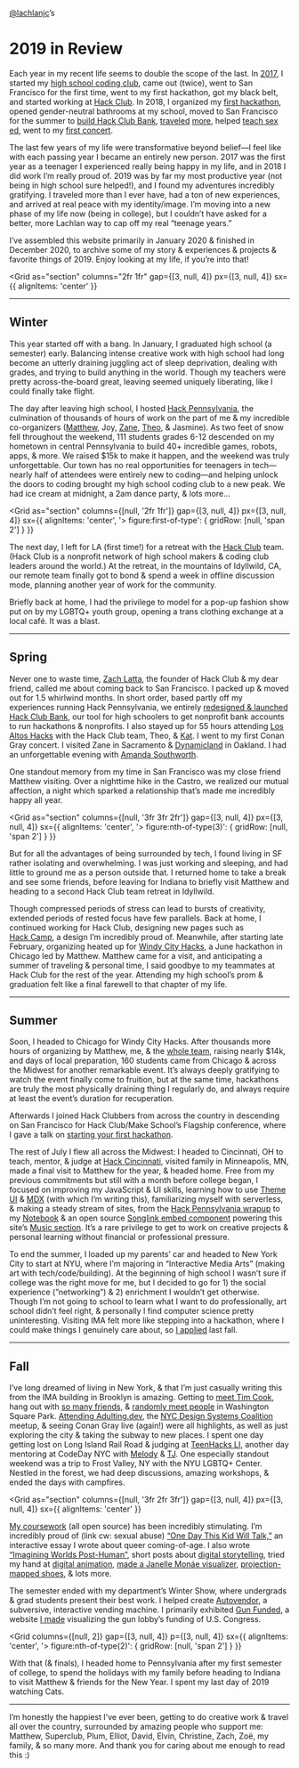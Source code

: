 
<Banner>

<Container variant="wide">

[@lachlanjc](https://lachlanjc.com)’s

# 2019 <span>in Review</span>

</Container>

</Banner>

<Story>

Each year in my recent life seems to double the scope of the last. In
[2017](https://lachlanjc.me/2017), I started my [high school coding
club](https://twitter.com/zachlatta/status/955522122750701568?s=20), came out
(twice), went to San Francisco for the first time, went to my first hackathon,
got my black belt, and started working at [Hack&nbsp;Club](https://hackclub.com). In
2018, I organized my [first hackathon](https://hackhappyvalley.com), opened
gender-neutral bathrooms at my school, moved to San Francisco for the summer to
[build Hack&nbsp;Club
Bank](https://medium.com/hackclub/a-bank-for-student-hackers-e5d894ea5375),
[traveled](https://hackchicago.io)
[more](https://www.instagram.com/p/BmI9vIqnRqP/), helped [teach sex
ed](https://gasp.now.sh), went to my [first concert](https://www.instagram.com/p/Bop7pA2nova/).

The last few years of my life were transformative beyond belief—I feel like with
each passing year I became an entirely new person. 2017 was the first year as a
teenager I experienced really being happy in my life, and in 2018 I did work I’m
really proud of. 2019 was by far my most productive year (not being in high
school sure helped!), and I found my adventures incredibly gratifying. I
traveled more than I ever have, had a ton of new experiences, and arrived at
real peace with my identity/image. I’m moving into a new phase of my life now
(being in college), but I couldn’t have asked for a better, more Lachlan way to
cap off my real “teenage years.”

I’ve assembled this website primarily in January 2020 & finished in December
2020, to archive some of my story & experiences & projects & favorite things
of 2019. Enjoy looking at my life, if you’re into that!

<Grid
  as="section"
  columns="2fr 1fr"
  gap={[3, null, 4]}
  px={[3, null, 4]}
  sx={{ alignItems: 'center' }}
>
  <Photo
    src="/zoe_glasses.jpeg"
    width={1280}
    height={960}
    alt="Lachlan & friend posing with colorful sunglasses against a snowy building"
    showAlt={false}
  />
  <Photo
    src="/zoe_hair.jpeg"
    width={960}
    height={1280}
    alt="Happy Lachlan & same friend posing in a dress & overalls respectively in front of a tree"
    showAlt={false}
  />
</Grid>

---

## Winter

This year started off with a bang. In January, I graduated high school (a
semester) early. Balancing intense creative work with high school had long
become an utterly draining juggling act of sleep deprivation, dealing with
grades, and trying to build anything in the world. Though my teachers were
pretty across-the-board great, leaving seemed uniquely liberating, like I could
finally take flight.

The day after leaving high school, I hosted [Hack
Pennsylvania](https://hackpenn.com), the culmination of thousands of hours of
work on the part of me & my incredible co-organizers
([Matthew](https://matthewstanciu.me/), Joy, [Zane](https://zane.sh/),
[Theo](https://tmb.sh/), & Jasmine). As two feet of snow fell throughout the
weekend, 111 students grades 6-12 descended on my hometown in central
Pennsylvania to build 40+ incredible games, robots, apps, & more. We raised $15k
to make it happen, and the weekend was truly unforgettable. Our town has no real
opportunities for teenagers in tech—nearly half of attendees were entirely new
to coding—and helping unlock the doors to coding brought my high school coding
club to a new peak. We had ice cream at midnight, a 2am dance party, & lots
more…

<Grid
  as="section"
  columns={[null, '2fr 1fr']}
  gap={[3, null, 4]}
  px={[3, null, 4]}
  sx={{
    alignItems: 'center',
    '> figure:first-of-type': { gridRow: [null, 'span 2'] }
  }}
>
  <Photo
    src="/winter/hackpenn_ceremony.jpg"
    width={2048}
    height={1152}
    alt="Presenting at closing ceremony"
  />
  <Photo
    src="/winter/hackpenn_working.jpg"
    width={2048}
    height={1365}
    alt="Team of students working on coding a project, surrounded by other students"
    showAlt={false}
  />
  <Photo
    src="/winter/hackpenn_team.jpg"
    width={2048}
    height={1536}
    alt="Organizing & mentorship team from Hack Penn hugging after the event"
    showAlt={false}
  />
</Grid>

The next day, I left for LA (first time!) for a retreat with the [Hack&nbsp;Club](https://hackclub.com)
team. (Hack&nbsp;Club is a nonprofit network of high school makers & coding club
leaders around the world.) At the retreat, in the mountains of Idyllwild, CA,
our remote team finally got to bond & spend a week in offline discussion mode,
planning another year of work for the community.

<Photo
  src="/winter/retreat.jpeg"
  width={1280}
  height={960}
  alt="Hack Club team at a café in Idyllwild"
/>

Briefly back at home, I had the privilege to model for a pop-up fashion show put
on by my LGBTQ+ youth group, opening a trans clothing exchange at a local café.
It was a blast.

---

## Spring

Never one to waste time, [Zach Latta](https://zachlatta.com/), the founder of
Hack&nbsp;Club & my dear friend, called me about coming back to San Francisco. I
packed up & moved out for 1.5 whirlwind months. In short order, based partly off my
experiences running Hack Pennsylvania, we entirely [redesigned & launched
Hack&nbsp;Club Bank](https://medium.com/hackclub/hack-club-bank-is-now-live-for-everyone-including-you-884f7f54836f),
our tool for high schoolers to get nonprofit bank accounts to run hackathons & nonprofits.
I also stayed up for 55 hours attending [Los Altos Hacks](https://www.losaltoshacks.com/)
with the Hack&nbsp;Club team, Theo, & [Kat](https://katmh.com). I went to my first
Conan Gray concert. I visited Zane in Sacramento & [Dynamicland](https://dynamicland.org)
in Oakland. I had an unforgettable evening with [Amanda Southworth](https://twitter.com/amndasuthwrth).

One standout memory from my time in San Francisco was my close friend
Matthew visiting. Over a nighttime hike in the Castro, we realized our mutual
affection, a night which sparked a relationship that’s made me incredibly happy
all year.

<Grid
  as="section"
  columns={[null, '3fr 3fr 2fr']}
  gap={[3, null, 4]}
  px={[3, null, 4]}
  sx={{
    alignItems: 'center',
    '> figure:nth-of-type(3)': { gridRow: [null, 'span 2'] }
  }}
>
  <Photo
    src="/spring/amanda.jpeg"
    width={1280}
    height={960}
    alt="Hanging out with Amanda, Matthew, & Max"
  />
  <Photo
    src="/spring/lah_stage.jpeg"
    width={1842}
    height={1228}
    alt="Speaking at Los Altos Hacks"
    top
  />
  <Photo
    src="/spring/sf_night.jpeg"
    width={960}
    height={1280}
    alt="San Francisco at night, seen from Corona Heights Park"
  />
  <Photo
    src="/spring/conan.jpeg"
    width={1280}
    height={960}
    alt="Conan Gray concert"
    top
  />
  <Photo
    src="/spring/sf_sunset.jpeg"
    width={1280}
    height={960}
    alt="San Francisco at sunset, seen from the Embaracadero piers"
  />
</Grid>

But for all the advantages of being surrounded by tech, I found living in SF
rather isolating and overwhelming. I was just working and sleeping, and had
little to ground me as a person outside that. I returned home to take a break
and see some friends, before leaving for Indiana to briefly visit Matthew and
heading to a second Hack&nbsp;Club team retreat in Idyllwild.

Though compressed periods of stress can lead to bursts of creativity, extended
periods of rested focus have few parallels. Back at home, I continued working
for Hack&nbsp;Club, designing new pages such as
[Hack&nbsp;Camp](https://hackclub.com/camp/), a design I’m incredibly proud of.
Meanwhile, after starting late February, organizing heated up for
[Windy City Hacks](https://windyhacks.com), a June hackathon in Chicago led by
Matthew. Matthew came for a visit, and anticipating a summer of
traveling & personal time, I said goodbye to my teammates at Hack&nbsp;Club for
the rest of the year. Attending my high school’s prom & graduation felt like a
final farewell to that chapter of my life.

---

## Summer

Soon, I headed to Chicago for Windy City Hacks. After thousands more hours of
organizing by Matthew, me, & the [whole team](https://2019-site.windyhacks.com/#leadership),
raising nearly $14k, and days of local preparation, 160 students came from Chicago
& across the Midwest for another remarkable event. It’s always deeply gratifying
to watch the event finally come to fruition, but at the same time, hackathons
are truly the most physically draining thing I regularly do, and always require
at least the event’s duration for recuperation.

Afterwards I joined Hack&nbsp;Clubbers from across the country in descending on San
Francisco for Hack&nbsp;Club/Make School’s Flagship conference, where I gave a
talk on [starting your first hackathon](https://notebook.lachlanjc.com/2020-01-19_how_to_start_your_first_hackathon/).

<Photo
  src="/summer/flagship_superclub.jpeg"
  width={1280}
  height={960}
  alt="Posing with Hack Club friends—Theo, Zane, me, Ava, Matthew—at the end of Flagship"
/>

The rest of July I flew all across the Midwest: I headed to Cincinnati, OH to
teach, mentor, & judge at [Hack Cincinnati](https://hack-cincinnati.netlify.app),
visited family in Minneapolis, MN, made a final visit to Matthew for the year,
& headed home. Free from my previous commitments but still with a month before
college began, I focused on improving my JavaScript & UI skills, learning how to
use [Theme UI](https://theme-ui.com/home) & [MDX](https://mdxjs.com)
(with which I’m writing this), familiarizing myself with serverless, & making a
steady stream of sites, from the [Hack Pennsylvania wrapup](https://hackpenn.com)
to my [Notebook](https://notebook.lachlanjc.com) & an open source
[Songlink embed component](https://lachlanjc.github.io/react-song-embed/)
powering this site’s [Music section](/music). It’s a rare privilege to get to
work on creative projects & personal learning without financial or professional
pressure.

<Photo
  src="/summer/matthew_cute.jpeg"
  width={1280}
  height={960}
  alt="Matthew & me at the end of the summer"
/>

To end the summer, I loaded up my parents’ car and headed to New York City
to start at NYU, where I’m majoring in “Interactive Media Arts” (making art with
tech/code/building). At the beginning of high school I wasn’t sure if college
was the right move for me, but I decided to go for 1) the social experience
(”networking”) & 2) enrichment I wouldn’t get otherwise. Though I’m not
going to school to learn what I want to do professionally, art school didn’t
feel right, & personally I find computer science pretty uninteresting. Visiting
IMA felt more like stepping into a hackathon, where I could make things I
genuinely care about, so [I&nbsp;applied](https://nyu.lachlanjc.com) last fall.

<Pano
  src="/summer/dorm_pano.jpeg"
  width={13774}
  height={3860}
  alt="Me & my roommate in our dorm room"
/>

---

## Fall

I’ve long dreamed of living in New York, & that I’m just casually writing
this from the IMA building in Brooklyn is amazing. Getting to [meet Tim Cook](https://twitter.com/lachlanjc/status/1175484567752495106?s=20),
hang out with [so many friends](https://twitter.com/lachlanjc/status/1175075858643656704?s=20),
& [randomly meet people](https://twitter.com/lachlanjc/status/1166825269845528589?s=20)
in Washington Square Park. [Attending Adulting.dev](https://twitter.com/lachlanjc/status/1170469462480474113?s=20),
the [NYC Design Systems Coalition](https://designsystems.nyc) meetup, & seeing
Conan Gray live (again!) were all highlights, as well as just exploring the city
& taking the subway to new places. I spent one day getting lost on Long Island
Rail Road & judging at [TeenHacks LI](https://teenhacksli.com), another day
mentoring at CodeDay NYC with [Melody](https://melody.dev) & [TJ](https://tjhorner.dev).
One especially standout weekend was a trip to
Frost Valley, NY with the NYU LGBTQ+ Center. Nestled in the forest, we had deep
discussions, amazing workshops, & ended the days with campfires.

<Grid
  as="section"
  columns={[null, '3fr 2fr 3fr']}
  gap={[3, null, 4]}
  px={[3, null, 4]}
  sx={{ alignItems: 'center' }}
>
  <Photo
    src="/fall/elvin.jpeg"
    width={1280}
    height={960}
    alt="Hanging out with Elvin Hu (at Apple Fifth Ave reopening)"
  />
  <Photo
    src="/fall/plum.jpeg"
    width={960}
    height={1280}
    alt="Speaking at Los Altos Hacks"
    showAlt={false}
  />
  <Photo
    src="/fall/subway.jpeg"
    width={1280}
    height={960}
    alt="In the subway with IMA classmates"
    showAlt={false}
  />
</Grid>

[My coursework](https://ima.lachlanjc.com) (all open source) has been incredibly stimulating. I’m
incredibly proud of (link cw: sexual abuse) [“One Day This Kid Will Talk,”](https://ima.lachlanjc.com/one_day_this_kid/)
an interactive essay I wrote about queer coming-of-age. I also wrote
[“Imagining Worlds Post-Human”](https://ima.lachlanjc.com/imagining_worlds_post_human/),
short posts about [digital storytelling](https://ima.lachlanjc.com/2019-09-15_cl_scott_mccloud_and_digital_storytelling/),
tried my hand at [digital animation](https://ima.lachlanjc.com/2019-10-30_cl_midterm_animation_project/),
[made a Janelle Monáe visualizer](https://ima.lachlanjc.com/2019-09-29_cc_week_4_project/),
[projection-mapped shoes](https://ima.lachlanjc.com/2019-11-15_cl_projection_project/),
& lots more.

The semester ended with my department’s Winter Show, where undergrads & grad
students present their best work. I helped create [Autovendor](https://ima.lachlanjc.com/2019-12-02_cl_final_project/),
a subversive, interactive vending machine. I primarily exhibited [Gun Funded](https://gunfunded.com),
a website [I made](https://ima.lachlanjc.com/2019-11-26_cc_final_project/)
visualizing the gun lobby’s funding of U.S. Congress.

<Grid
  columns={[null, 2]}
  gap={[3, null, 4]}
  p={[3, null, 4]}
  sx={{
    alignItems: 'center',
    '> figure:nth-of-type(2)': { gridRow: [null, 'span 2'] }
  }}
>
  <Photo
    src="/fall/autovendor.jpeg"
    width={1280}
    height={1280}
    alt="Last-minute fixes to my Autovendor project"
  />
  <Photo
    src="/fall/show.jpeg"
    width={960}
    height={1280}
    alt="Presenting gunfunded.com"
  />
  <YouTube
    url="https://youtu.be/11M3RLmayz8?t=2222"
    title="Livestream of my segment at the IMA winter show"
  />
</Grid>

With that (& finals), I headed home to Pennsylvania after my first semester of
college, to spend the holidays with my family before heading to Indiana to visit
Matthew & friends for the New Year. I spent my last day of 2019 watching Cats.

---

I’m honestly the happiest I’ve ever been, getting to do creative work & travel
all over the country, surrounded by amazing people who support me:
Matthew, Superclub, Plum, Elliot, David, Elvin, Christine, Zach, Zoë,
my family, & so many more. And thank you for caring about me enough to read this :)

</Story>
